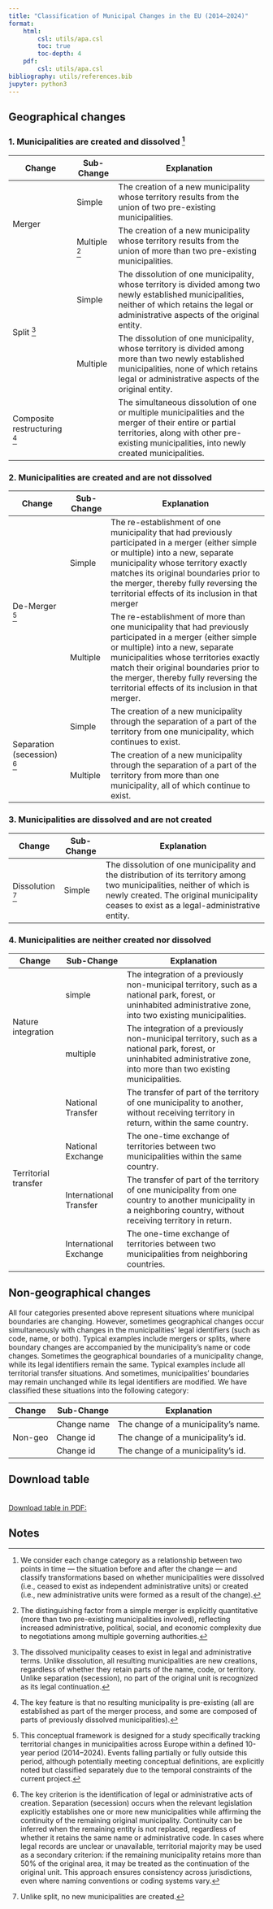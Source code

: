 ```yaml
---
title: "Classification of Municipal Changes in the EU (2014–2024)"
format: 
    html:
        csl: utils/apa.csl
        toc: true
        toc-depth: 4   
    pdf:
        csl: utils/apa.csl
bibliography: utils/references.bib
jupyter: python3
---
```

 
## Geographical changes

### 1. Municipalities are created and dissolved [^1]

<div class="table-responsive">
<table class="table table-borderless table-sm">
<thead>
<tr>
<th>Change</th>
<th>Sub-Change</th>
<th>Explanation</th>
</tr>
</thead>
<tbody>
<tr>
<td rowspan="2">Merger</td>
<td>Simple</td>
<td>The creation of a new municipality whose territory results from the union of two pre-existing municipalities.</td>
</tr>
<tr>
<td>Multiple [^2]</td>
<td>The creation of a new municipality whose territory results from the union of more than two pre-existing municipalities.</td>
</tr>
<tr>
<td rowspan="3">Split [^3]</td>
<td>Simple</td>
<td>The dissolution of one municipality, whose territory is divided among two newly established municipalities, neither of which retains the legal or administrative aspects of the original entity.</td>
</tr>
<tr>
<td>Multiple</td>
<td>The dissolution of one municipality, whose territory is divided among more than two newly established municipalities, none of which retains legal or administrative aspects of the original entity.</td>
</tr>
<tr>
</tr>
<tr>
<td>Composite restructuring [^4]</td>
<td></td>
<td>The simultaneous dissolution of one or multiple municipalities and the merger of their entire or partial territories, along with other pre-existing municipalities, into newly created municipalities.</td>
</tr>
</tbody>
</table>
</div>

### 2. Municipalities are created and are not dissolved

<div class="table-responsive">
<table class="table table-borderless table-sm">
<thead>
<tr>
<th>Change</th>
<th>Sub-Change</th>
<th>Explanation</th>
</tr>
</thead>
<tbody>
<tr>
<td rowspan="2">De-Merger [^5]</td>
<td>Simple</td>
<td>The re-establishment of one municipality that had previously participated in a merger (either simple or multiple) into a new, separate municipality whose territory exactly matches its original boundaries prior to the merger, thereby fully reversing the territorial effects of its inclusion in that merger</td>
</tr>
<tr>
<td>Multiple</td>
<td>The re-establishment of more than one municipality that had previously participated in a merger (either simple or multiple) into a new, separate municipalities whose territories exactly match their original boundaries prior to the merger, thereby fully reversing the territorial effects of its inclusion in that merger.</td>
</tr>
<tr>
<td rowspan="3">Separation
(secession) [^6]</td>
<td>Simple</td>
<td>The creation of a new municipality through the separation of a part of the territory from one municipality, which continues to exist.</td>
</tr>
<tr>
<td>Multiple</td>
<td>The creation of a new municipality through the separation of a part of the territory from more than one municipality, all of which continue to exist.</td>
</tr>
<tr>
</tr>


</tbody>
</table>
</div>

### 3. Municipalities are dissolved and are not created

<div class="table-responsive">
<table class="table table-borderless table-sm">
<thead>
<tr>
<th>Change</th>
<th>Sub-Change</th>
<th>Explanation</th>
</tr>
</thead>
<tbody>
<tr>
<td rowspan="2">Dissolution [^7]</td>
<td>Simple</td>
<td>The dissolution of one municipality and the distribution of its territory among two municipalities, neither of which is newly created. The original municipality ceases to exist as a legal-administrative entity.</td>
</tr>
<!-- <tr>
<td>multiple</td>
<td>The dissolution of one municipality and the distribution of its territory among more than two municipalities, none of which is newly created. The original municipality ceases to exist as a legal-administrative entity.</td>
</tr> -->
</tbody>
</table>
</div>


### 4. Municipalities are neither created nor dissolved

<div class="table-responsive">
<table class="table table-borderless table-sm">
<thead>
<tr>
<th>Change</th>
<th>Sub-Change</th>
<th>Explanation</th>
</tr>
</thead>
<tbody>
<tr>
<td rowspan="2">Nature integration</td>
<td>simple</td>
<td>The integration of a previously non-municipal territory, such as a national park, forest, or uninhabited administrative zone, into two existing municipalities.</td>
</tr>
<tr>
<td>multiple</td>
<td>The integration of a previously non-municipal territory, such as a national park, forest, or uninhabited administrative zone, into more than two existing municipalities.</td>
</tr>
<tr>
<td rowspan="4">Territorial transfer</td>
<td>National Transfer</td>
<td>The transfer of part of the territory of one municipality to another, without receiving territory in return, within the same country.</td>
</tr>
<tr>
<td>National Exchange</td>
<td>The one-time exchange of territories between two municipalities within the same country.</td>
</tr>
<tr>
<td>International Transfer</td>
<td>The transfer of part of the territory of one municipality from one country to another municipality in a neighboring country, without receiving territory in return.</td>
</tr>
<tr>
<td>International Exchange</td>
<td>The one-time exchange of territories between two municipalities from neighboring countries.</td>
</tr>

</tbody>
</table>
</div>

## Non-geographical changes

All four categories presented above represent situations where municipal boundaries are changing. However, sometimes geographical changes occur simultaneously with changes in the municipalities' legal identifiers (such as code, name, or both). Typical examples include mergers or splits, where boundary changes are accompanied by the municipality’s name or code changes. Sometimes the geographical boundaries of a municipality change, while its legal identifiers remain the same. Typical examples include all territorial transfer situations. And sometimes, municipalities' boundaries may remain unchanged while its legal identifiers are modified. We have classified these situations into the following category:

<div class="table-responsive">
<table class="table table-borderless table-sm">
<thead>
<tr>
<th>Change</th>
<th>Sub-Change</th>
<th>Explanation</th>
</tr>
</thead>
<tbody>
<tr>
<td rowspan="3">Non-geo</td>
<td>Change name</td>
<td>The change of a municipality’s name.</td>
</tr>
<tr>
<td>Change id</td>
<td>The change of a municipality’s id.</td>
</tr>
<tr>
<td>Change id</td>
<td>The change of a municipality’s id.</td>
</tr>
</tbody>
</table>
</div>

## Download table

<br>
<a href="documento.pdf" download class="btn btn-link d-flex align-items-center p-0 fs-5" style="color: inherit;">
Download table in PDF:
<i class="bi bi-file-earmark-pdf-fill ms-1 me-1"></i>
<i class="bi bi-download"></i>
</a>


## Notes

[^1]:  We consider each change category as a relationship between two points in time — the situation before and after the change — and classify transformations based on whether municipalities were dissolved (i.e., ceased to exist as independent administrative units) or created (i.e., new administrative units were formed as a result of the change).

[^2]:The distinguishing factor from a simple merger is explicitly quantitative (more than two pre-existing municipalities involved), reflecting increased administrative, political, social, and economic complexity due to negotiations among multiple governing authorities.

[^3]:The dissolved municipality ceases to exist in legal and administrative terms. Unlike dissolution, all resulting municipalities are new creations, regardless of whether they retain parts of the name, code, or territory. Unlike separation (secession), no part of the original unit is recognized as its legal continuation.

[^4]: The key feature is that no resulting municipality is pre-existing (all are established as part of the merger process, and some are composed of parts of previously dissolved municipalities).

[^5]: This conceptual framework is designed for a study specifically tracking territorial changes in municipalities across Europe within a defined 10-year period (2014–2024). Events falling partially or fully outside this period, although potentially meeting conceptual definitions, are explicitly noted but classified separately due to the temporal constraints of the current project.

[^6]: The key criterion is the identification of legal or administrative acts of creation. Separation (secession) occurs when the relevant legislation explicitly establishes one or more new municipalities while affirming the continuity of the remaining original municipality. Continuity can be inferred when the remaining entity is not replaced, regardless of whether it retains the same name or administrative code. In cases where legal records are unclear or unavailable, territorial majority may be used as a secondary criterion: if the remaining municipality retains more than 50% of the original area, it may be treated as the continuation of the original unit. This approach ensures consistency across jurisdictions, even where naming conventions or coding systems vary.

[^7]: Unlike split, no new municipalities are created.